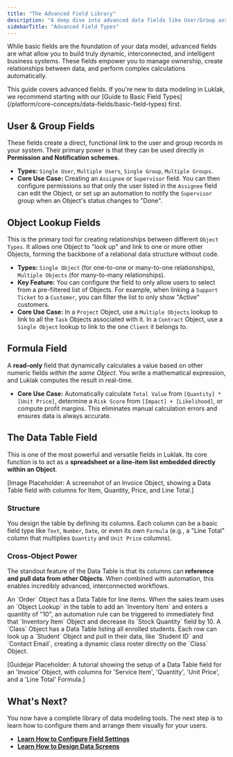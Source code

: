 ```yaml
---
title: "The Advanced Field Library"
description: "A deep dive into advanced data fields like User/Group assignment, Object Lookups for creating relationships, dynamic Formula fields, and the powerful Data Table field."
sidebarTitle: "Advanced Field Types"
---
```


While basic fields are the foundation of your data model, advanced fields are what allow you to build truly dynamic, interconnected, and intelligent business systems. These fields empower you to manage ownership, create relationships between data, and perform complex calculations automatically.

<Info>
  This guide covers advanced fields. If you're new to data modeling in Luklak, we recommend starting with our [Guide to Basic Field Types](/platform/core-concepts/data-fields/basic-field-types) first.
</Info>

## User & Group Fields

These fields create a direct, functional link to the user and group records in your system. Their primary power is that they can be used directly in **Permission and Notification schemes**.

- **Types:** `Single User`, `Multiple Users`, `Single Group`, `Multiple Groups`.
- **Core Use Case:** Creating an `Assignee` or `Supervisor` field. You can then configure permissions so that only the user listed in the `Assignee` field can edit the Object, or set up an automation to notify the `Supervisor` group when an Object's status changes to "Done".

## Object Lookup Fields

This is the primary tool for creating relationships between different `Object Types`. It allows one Object to "look up" and link to one or more other Objects, forming the backbone of a relational data structure without code.

- **Types:** `Single Object` (for one-to-one or many-to-one relationships), `Multiple Objects` (for many-to-many relationships).
- **Key Feature:** You can configure the field to only allow users to select from a pre-filtered list of Objects. For example, when linking a `Support Ticket` to a `Customer`, you can filter the list to only show "Active" customers.
- **Core Use Case:** In a `Project` Object, use a `Multiple Objects` lookup to link to all the `Task` Objects associated with it. In a `Contract` Object, use a `Single Object` lookup to link to the one `Client` it belongs to.

## Formula Field

A **read-only** field that dynamically calculates a value based on other numeric fields _within the same Object_. You write a mathematical expression, and Luklak computes the result in real-time.

- **Core Use Case:** Automatically calculate `Total Value` from `[Quantity] * [Unit Price]`, determine a `Risk Score` from `[Impact] + [Likelihood]`, or compute profit margins. This eliminates manual calculation errors and ensures data is always accurate.

## The Data Table Field

This is one of the most powerful and versatile fields in Luklak. Its core function is to act as a **spreadsheet or a line-item list embedded directly within an Object**.

[Image Placeholder: A screenshot of an Invoice Object, showing a Data Table field with columns for Item, Quantity, Price, and Line Total.]

### Structure

You design the table by defining its columns. Each column can be a basic field type like `Text`, `Number`, `Date`, or even its own `Formula` (e.g., a "Line Total" column that multiplies `Quantity` and `Unit Price` columns).

### Cross-Object Power

The standout feature of the Data Table is that its columns can **reference and pull data from other Objects**. When combined with automation, this enables incredibly advanced, interconnected workflows.

<CardGroup cols={1}>
  <Card title="Use Case: Inventory & Sales" icon="boxes-stacked" iconType="duotone">
    An `Order` Object has a Data Table for line items. When the sales team uses an `Object Lookup` in the table to add an `Inventory Item` and enters a quantity of "10", an automation rule can be triggered to immediately find that `Inventory Item` Object and decrease its `Stock Quantity` field by 10.
  </Card>
  <Card title="Use Case: Students & Classes" icon="user-graduate" iconType="duotone">
    A `Class` Object has a Data Table listing all enrolled students. Each row can look up a `Student` Object and pull in their data, like `Student ID` and `Contact Email`, creating a dynamic class roster directly on the `Class` Object.
  </Card>
</CardGroup>

[Guidejar Placeholder: A tutorial showing the setup of a Data Table field for an 'Invoice' Object, with columns for 'Service Item', 'Quantity', 'Unit Price', and a 'Line Total' Formula.]

## What's Next?

You now have a complete library of data modeling tools. The next step is to learn how to configure them and arrange them visually for your users.

- [**Learn How to Configure Field Settings**](/en/02-platform/platform-overview/data-fields/field-configuration)
- [**Learn How to Design Data Screens**](/en/02-platform/platform-overview/data-fields/data-screens)